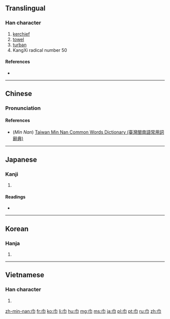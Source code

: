 ==Translingual==
{{stroke order|type=animate}}

===Han character===
{{Han char|rn=50|rad=巾|as=00|sn=3|four=4022<sub>7</sub>|canj=中月 (LB)}}

# [[kerchief]]
# [[towel]]
# [[turban]]
# KangXi radical number 50

====References====
* {{Han ref|kx=0327.200|dkj=08771|dj=0632.090|hdz=10727.170|uh=5DFE|ud=24062|bh=A479|bd=42105}}

----

==Chinese==
{{zh-hanzi-box|[[巾]]}}

===Pronunciation===
{{zh-pron
|m=jīn
|c=gan1
|h=pfs=kin, kiun
|mn=kin/kun
|w=
|mc=y
|oc=y
|ma=|ma2=
|cat=n
}}

====References====
*(''Min Nan'') [http://twblg.dict.edu.tw/holodict_new/result_detail.jsp?n_no=211&curpage=1&sample=%E5%B7%BE&radiobutton=1&querytarget=1&limit=20&pagenum=1&rowcount=10 Taiwan Min Nan Common Words Dictionary (臺灣閩南語常用詞辭典)]

----

==Japanese==

===Kanji===
{{ja-kanji|grade=|rs=巾00}}

# {{defn|lang=ja|sort=巾00}}

====Readings====
* {{ja-readings|on=[[きん]] (kin)|kun=[[ふきん]] (fukin), [[おおい]] (ooi), [[はば]] (haba)}}

----

==Korean==

===Hanja===
{{ko-hanja|hangeul=건|rv=geon|mr=kŏn}}

# {{defn|lang=ko|sort=巾00}}

----

==Vietnamese==

===Han character===
{{vi-hantu|[[cân]], [[khăn]], [[khân]]|rs=巾00}}

# {{defn|lang=vi|sort=巾00}}

[[Category:CJKV radicals| ]]

[[zh-min-nan:巾]]
[[fr:巾]]
[[ko:巾]]
[[li:巾]]
[[hu:巾]]
[[mg:巾]]
[[ms:巾]]
[[ja:巾]]
[[pl:巾]]
[[pt:巾]]
[[ru:巾]]
[[zh:巾]]